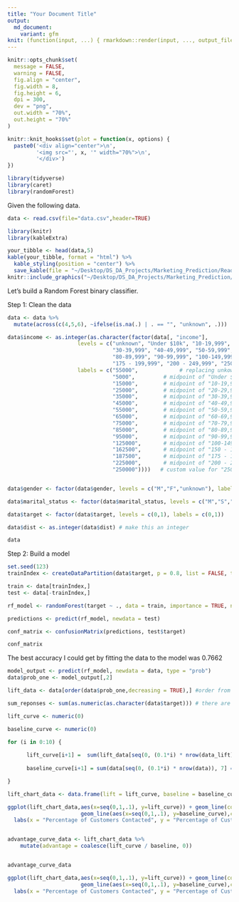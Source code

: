 ```yaml
---
title: "Your Document Title"
output:
  md_document:
    variant: gfm
knit: (function(input, ...) { rmarkdown::render(input, ..., output_file = "ReadMe.md") })
---
```


```r
knitr::opts_chunk$set(
  message = FALSE,
  warning = FALSE,
  fig.align = "center",
  fig.width = 8,   
  fig.height = 6, 
  dpi = 300,     
  dev = "png",
  out.width = "70%",
  out.height = "70%"
)

knitr::knit_hooks$set(plot = function(x, options) {
  paste0('<div align="center">\n',
         '<img src="', x, '" width="70%">\n',
         '</div>')
})
```

```r
library(tidyverse)
library(caret)
library(randomForest)
```

Given the following data.

```r
data <- read.csv(file="data.csv",header=TRUE)
```

```r
library(knitr)
library(kableExtra)

your_tibble <- head(data,5)
kable(your_tibble, format = "html") %>%
  kable_styling(position = "center") %>% 
  save_kable(file = "~/Desktop/DS_DA_Projects/Marketing_Prediction/ReadMe_files/figure-gfm/A1.png", zoom = 2)
knitr::include_graphics("~/Desktop/DS_DA_Projects/Marketing_Prediction/ReadMe_files/figure-gfm/A1.png")
```

Let's build a Random Forest binary classifier.

Step 1: Clean the data

```r
data <- data %>%
  mutate(across(c(4,5,6), ~ifelse(is.na(.) | . == "", "unknown", .)))

data$income <- as.integer(as.character(factor(data[, "income"],
                      levels = c("unknown", "Under $10k", "10-19,999", "20-29,999", 
                                 "30-39,999", "40-49,999", "50-59,999", "60-69,999", "70-79,999",
                                 "80-89,999", "90-99,999", "100-149,999", "150 - 174,999",
                                 "175 - 199,999", "200 - 249,999", "250k+"), 
                      labels = c("55000",             # replacing unkown with the median income level 
                                 "5000",         # midpoint of "Under $10k"
                                 "15000",        # midpoint of "10-19,999"
                                 "25000",        # midpoint of "20-29,999"
                                 "35000",        # midpoint of "30-39,999"
                                 "45000",        # midpoint of "40-49,999"
                                 "55000",        # midpoint of "50-59,999"
                                 "65000",        # midpoint of "60-69,999"
                                 "75000",        # midpoint of "70-79,999"
                                 "85000",        # midpoint of "80-89,999"
                                 "95000",        # midpoint of "90-99,999"
                                 "125000",       # midpoint of "100-149,999"
                                 "162500",       # midpoint of "150 - 174,999"
                                 "187500",       # midpoint of "175 - 199,999"
                                 "225000",       # midpoint of "200 - 249,999"
                                 "250000"))))   # custom value for "250k+"


data$gender <- factor(data$gender, levels = c("M","F","unknown"), labels = c("1","0","0")) #replacing unkown with female

data$marital_status <- factor(data$marital_status, levels = c("M","S","unknown"), labels = c("1","0","1")) # replacing unkown with married

data$target <- factor(data$target, levels = c(0,1), labels = c(0,1))

data$dist <- as.integer(data$dist) # make this an integer
```

```r
data
```

Step 2: Build a model

```r
set.seed(123)
trainIndex <- createDataPartition(data$target, p = 0.8, list = FALSE, times = 1)

train <- data[trainIndex,]
test <- data[-trainIndex,]

rf_model <- randomForest(target ~ ., data = train, importance = TRUE, ntree = 500)

predictions <- predict(rf_model, newdata = test)

conf_matrix <- confusionMatrix(predictions, test$target)
```

```r
conf_matrix
```

The best accuracy I could get by fitting the data to the model was 0.7662

```r
model_output <- predict(rf_model, newdata = data, type = "prob")
data$prob_one <- model_output[,2]
```

```r
lift_data <- data[order(data$prob_one,decreasing = TRUE),] #order from greatest probability of response to least

sum_reponses <- sum(as.numeric(as.character(data$target))) # there are 1000 totall responses in case you want to hardcode

lift_curve <- numeric(0)

baseline_curve <- numeric(0)

for (i in 0:10) {
  
      lift_curve[i+1] =  sum(lift_data[seq(0, (0.1*i) * nrow(data_lift)), 7] == "1") / sum_reponses*100
      
      baseline_curve[i+1] = sum(data[seq(0, (0.1*i) * nrow(data)), 7] == "1") / sum_reponses*100

}

lift_chart_data <- data.frame(lift = lift_curve, baseline = baseline_curve)

ggplot(lift_chart_data,aes(x=seq(0,1,.1), y=lift_curve)) + geom_line(color="blue") + 
                       geom_line(aes(x=seq(0,1,.1), y=baseline_curve),color="red") + theme_minimal() + 
  labs(x = "Percentage of Customers Contacted", y = "Percentage of Customers Respond")


advantage_curve_data <- lift_chart_data %>%
    mutate(advantage = coalesce(lift_curve / baseline, 0))


advantage_curve_data

ggplot(lift_chart_data,aes(x=seq(0,1,.1), y=lift_curve)) + geom_line(color="blue") + 
                       geom_line(aes(x=seq(0,1,.1), y=baseline_curve),color="red") + theme_minimal() + 
  labs(x = "Percentage of Customers Contacted", y = "Percentage of Customers Respond")

```
